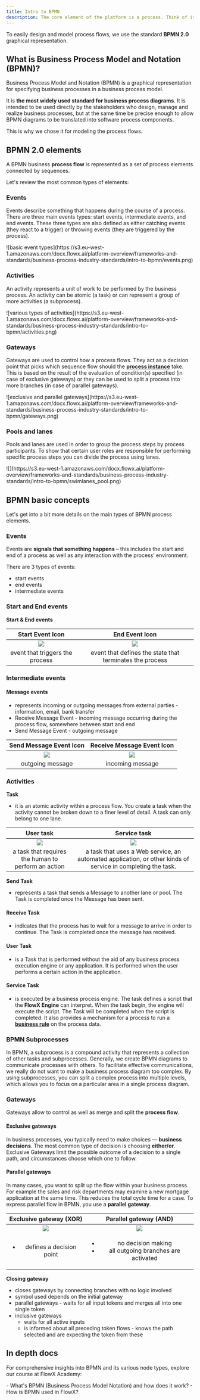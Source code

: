 ```yaml
---
title: Intro to BPMN
description: The core element of the platform is a process. Think of it as a representation of your business use case, for example making a request for a new credit card, placing an online food order, registering your new car or creating an online fundraiser supporting your cause. 
---
```


To easily design and model process flows, we use the standard **BPMN 2.0** graphical representation.

## What is Business Process Model and Notation (BPMN)?

Business Process Model and Notation (BPMN) is a graphical representation for specifying business processes in a business process model.

It is **the most widely used standard for business process diagrams**. It is intended to be used directly by the stakeholders who design, manage and realize business processes, but at the same time be precise enough to allow BPMN diagrams to be translated into software process components.

This is why we chose it for modeling the process flows. 

## BPMN 2.0 elements

A BPMN business **process flow** is represented as a set of process elements connected by sequences.

Let's review the most common types of elements:

### Events

Events describe something that happens during the course of a process. There are three main events types: start events, intermediate events, and end events. These three types are also defined as either catching events (they react to a trigger) or throwing events (they are triggered by the process).

<Frame>
![basic event types](https://s3.eu-west-1.amazonaws.com/docx.flowx.ai/platform-overview/frameworks-and-standards/business-process-industry-standards/intro-to-bpmn/events.png)
</Frame>

### Activities

An activity represents a unit of work to be performed by the business process. An activity can be atomic (a task) or can represent a group of more activities (a subprocess).

<Frame>
![various types of activities](https://s3.eu-west-1.amazonaws.com/docx.flowx.ai/platform-overview/frameworks-and-standards/business-process-industry-standards/intro-to-bpmn/activities.png)
</Frame>

### Gateways

Gateways are used to control how a process flows. They act as a decision point that picks which sequence flow should the [**process instance**](../../../building-blocks/process/process-instance) take. This is based on the result of the evaluation of condition(s) specified (in case of exclusive gateways) or they can be used to split a process into more branches (in case of parallel gateways).

<Frame>
![exclusive and parallel gateways](https://s3.eu-west-1.amazonaws.com/docx.flowx.ai/platform-overview/frameworks-and-standards/business-process-industry-standards/intro-to-bpmn/gateways.png)
</Frame>

### Pools and lanes 

Pools and lanes are used in order to group the process steps by process participants. To show that certain user roles are responsible for performing specific process steps you can divide the process using lanes.

<Frame>
![](https://s3.eu-west-1.amazonaws.com/docx.flowx.ai/platform-overview/frameworks-and-standards/business-process-industry-standards/intro-to-bpmn/swimlanes_pool.png)
</Frame>

## BPMN basic concepts

Let's get into a bit more details on the main types of BPMN process elements.


### Events

Events are **signals that something happens** – this includes the start and end of a process as well as any interaction with the process’ environment.

There are 3 types of events:

* start events
* end events
* intermediate events

### Start and End events

**Start & End events**


|                                                                                    Start Event Icon                                                                                    |                                                                                    End Event Icon                                                                                    |
| :------------------------------------------------------------------------------------------------------------------------------------------------------------------------------------: | :----------------------------------------------------------------------------------------------------------------------------------------------------------------------------------: |
| ![](https://s3.eu-west-1.amazonaws.com/docx.flowx.ai/platform-overview/frameworks-and-standards/business-process-industry-standards/intro-to-bpmn/bpmn-basic-concepts/event_start.png) | ![](https://s3.eu-west-1.amazonaws.com/docx.flowx.ai/platform-overview/frameworks-and-standards/business-process-industry-standards/intro-to-bpmn/bpmn-basic-concepts/event_end.png) |
|                                                                            event that triggers the process                                                                             |                                                               event that defines the state that terminates the process                                                               |

### Intermediate events

#### Message events

* represents incoming or outgoing messages from external parties - information, email, bank transfer
* Receive Message Event - incoming message occurring during the process flow, somewhere between start and end
* Send Message Event - outgoing message

|                                                                                    Send Message Event Icon                                                                                     |                                                                                    Receive Message Event Icon                                                                                     |
| :--------------------------------------------------------------------------------------------------------------------------------------------------------------------------------------------: | :-----------------------------------------------------------------------------------------------------------------------------------------------------------------------------------------------: |
| ![](https://s3.eu-west-1.amazonaws.com/docx.flowx.ai/platform-overview/frameworks-and-standards/business-process-industry-standards/intro-to-bpmn/bpmn-basic-concepts/message_send.png#center) | ![](https://s3.eu-west-1.amazonaws.com/docx.flowx.ai/platform-overview/frameworks-and-standards/business-process-industry-standards/intro-to-bpmn/bpmn-basic-concepts/message_receive.png#center) |
|                                                                                        outgoing message                                                                                        |                                                                                         incoming message                                                                                          |

### Activities

**Task**

* it is an atomic activity within a process flow. You create a task when the activity cannot be broken down to a finer level of detail. A task can only belong to one lane.

|                                                                                          User task                                                                                          |                                                                                          Service task                                                                                          |
| :-----------------------------------------------------------------------------------------------------------------------------------------------------------------------------------------: | :--------------------------------------------------------------------------------------------------------------------------------------------------------------------------------------------: |
| ![](https://s3.eu-west-1.amazonaws.com/docx.flowx.ai/platform-overview/frameworks-and-standards/business-process-industry-standards/intro-to-bpmn/bpmn-basic-concepts/user_task.png#center) | ![](https://s3.eu-west-1.amazonaws.com/docx.flowx.ai/platform-overview/frameworks-and-standards/business-process-industry-standards/intro-to-bpmn/bpmn-basic-concepts/service_task.png#center) |
|                                                                     a task that requires the human to perform an action                                                                     |                                          a task that uses a Web service, an automated application, or other kinds of service in completing the task.                                           |


**Send Task**

* represents a task that sends a Message to another lane or pool. The Task is completed once the Message has been sent.

#### Receive Task

* indicates that the process has to wait for a message to arrive in order to continue. The Task is completed once the message has received.

#### User Task

* is a Task that is performed without the aid of any business process execution engine or any application. It is performed when the user performs a certain action in the application.

#### Service Task

* is executed by a business process engine. The task defines a script that the **FlowX Engine** can interpret. When the task begin, the engine will execute the script. The Task will be completed when the script is completed. It also provides a mechanism for a process to run a [**business rule**](../../../building-blocks/actions/business-rule-action/business-rule-action) on the process data.

### BPMN Subprocesses

In BPMN, a subprocess is a compound activity that represents a collection of other tasks and subprocesses. Generally, we create BPMN diagrams to communicate processes with others. To facilitate effective communications, we really do not want to make a business process diagram too complex. By using subprocesses, you can split a complex process into multiple levels, which allows you to focus on a particular area in a single process diagram.

### Gateways

Gateways allow to control as well as merge and split the **process flow**.

#### Exclusive gateways

In business processes, you typically need to make choices — **business decisions**. The most common type of decision is choosing **either/or**. Exclusive Gateways limit the possible outcome of a decision to a single path, and circumstances choose which one to follow.

#### Parallel gateways

In many cases, you want to split up the flow within your business process. For example the sales and risk departments may examine a new mortgage application at the same time. This reduces the total cycle time for a case. To express parallel flow in BPMN, you use a **parallel gateway**.

|                                                                      Exclusive gateway (XOR)                                                                      |                                                                      Parallel gateway (AND)                                                                      |
| :---------------------------------------------------------------------------------------------------------------------------------------------------------------: | :--------------------------------------------------------------------------------------------------------------------------------------------------------------: |
| ![](https://s3.eu-west-1.amazonaws.com/docx.flowx.ai/platform-overview/frameworks-and-standards/business-process-industry-standards/gateway_exclusive.png#center) | ![](https://s3.eu-west-1.amazonaws.com/docx.flowx.ai/platform-overview/frameworks-and-standards/business-process-industry-standards/gateway_parallel.png#center) |
|                                                            <ul><li>defines a decision point</li></ul>                                                             |                                        <ul><li>no decision making </li><li>all outgoing branches are activated</li></ul>                                        |

**Closing gateway**

* closes gateways by connecting branches with no logic involved
* symbol used depends on the initial gateway
* parallel gateways - waits for all input tokens and merges all into one single token
* inclusive gateways
  * waits for all active inputs
  * is informed about all preceding token flows - knows the path selected and are expecting the token from these


## In depth docs

<Card title = "BPMN Quick guide" icon="link" href="https://www.bpmnquickguide.com/view-bpmn-quick-guide/">
</Card>

<Card title = "BPMN Best practices" icon="link" href="https://bpmtips.com/interview-with-sandeep-johal-process-modeling-best-practices/">
</Card>


For comprehensive insights into BPMN and its various node types, explore our course at FlowX Academy:

<Card title ="BPMN 101" href="https://academy.flowx.ai/explore/bpmn-101" icon ="school">
- What's BPMN (Business Process Model Notation) and how does it work?
- How is BPMN used in FlowX?
</Card>


